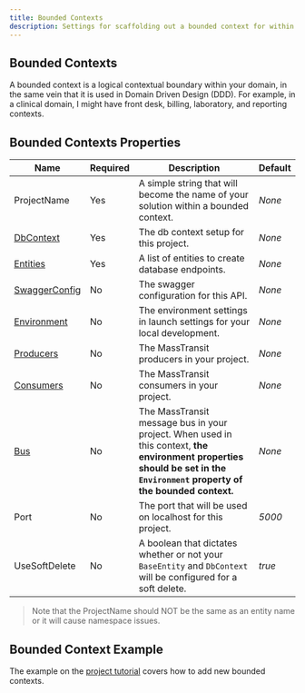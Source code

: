 ```yaml
---
title: Bounded Contexts
description: Settings for scaffolding out a bounded context for within your domain project.
---
```


## Bounded Contexts

A bounded context is a logical contextual boundary within your domain, in the same vein that it is used in Domain Driven Design (DDD). For example, in
a clinical domain, I might have front desk, billing, laboratory, and reporting contexts.

## Bounded Contexts Properties

| Name                                 | Required | Description                                                                                                                                                                | Default |
| ------------------------------------ | -------- | -------------------------------------------------------------------------------------------------------------------------------------------------------------------------- | ------- |
| ProjectName                          | Yes      | A simple string that will become the name of your solution within a bounded context.                                                                                       | _None_  |
| [DbContext](/docs/db-context)        | Yes      | The db context setup for this project.                                                                                                                                     | _None_  |
| [Entities](/docs/entities)           | Yes      | A list of entities to create database endpoints.                                                                                                                           | _None_  |
| [SwaggerConfig](/docs/swagger)       | No       | The swagger configuration for this API.                                                                                                                                    | _None_  |
| [Environment](/docs/environment)     | No       | The environment settings in launch settings for your local development.                                                                                                    | _None_  |
| [Producers](/docs/producer-template) | No       | The MassTransit producers in your project.                                                                                                                                 | _None_  |
| [Consumers](/docs/consumer-template) | No       | The MassTransit consumers in your project.                                                                                                                                 | _None_  |
| [Bus](/docs/bus-template)            | No       | The MassTransit message bus in your project. When used in this context, **the environment properties should be set in the `Environment` property of the bounded context.** | _None_  |
| Port                                 | No       | The port that will be used on localhost for this project.                                                                                                                  | _5000_  |
| UseSoftDelete                        | No       | A boolean that dictates whether or not your `BaseEntity` and `DbContext` will be configured for a soft delete.                                                             | _true_  |

> Note that the ProjectName should NOT be the same as an entity name or it will cause namespace issues.

## Bounded Context Example

The example on the [project tutorial](/docs/tutorial#adding-a-new-bounded-context) covers how to add new bounded contexts.
